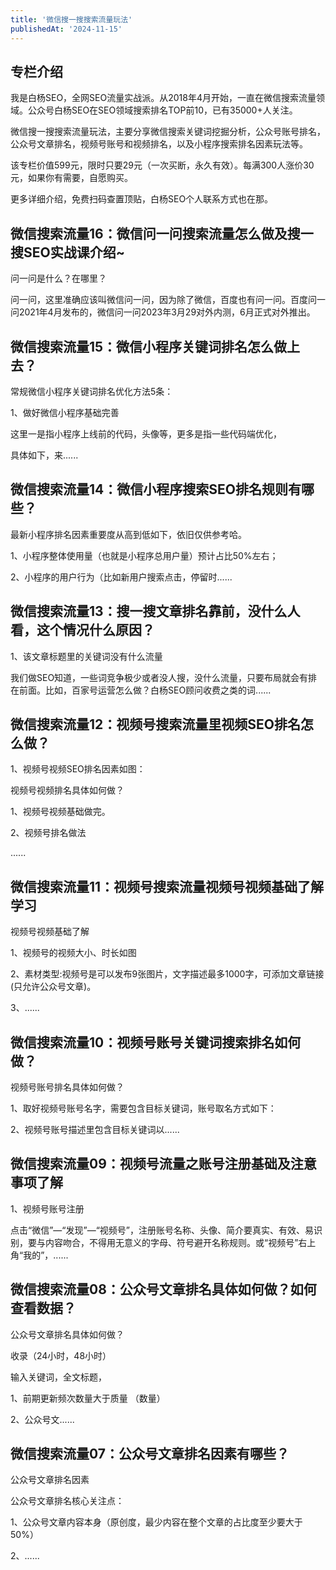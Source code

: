 ```yaml
---
title: '微信搜一搜搜索流量玩法'
publishedAt: '2024-11-15'
---
```


## 专栏介绍

我是白杨SEO，全网SEO流量实战派。从2018年4月开始，一直在微信搜索流量领域。公众号白杨SEO在SEO领域搜索排名TOP前10，已有35000+人关注。  
  
微信搜一搜搜索流量玩法，主要分享微信搜索关键词挖掘分析，公众号账号排名，公众号文章排名，视频号账号和视频排名，以及小程序搜索排名因素玩法等。  
  
该专栏价值599元，限时只要29元（一次买断，永久有效）。每满300人涨价30元，如果你有需要，自愿购买。  
  
更多详细介绍，免费扫码查置顶贴，白杨SEO个人联系方式也在那。

## 微信搜索流量16：微信问一问搜索流量怎么做及搜一搜SEO实战课介绍~
问一问是什么？在哪里？

问一问，这里准确应该叫微信问一问，因为除了微信，百度也有问一问。百度问一问2021年4月发布的，微信问一问2023年3月29对外内测，6月正式对外推出。

## 微信搜索流量15：微信小程序关键词排名怎么做上去？
常规微信小程序关键词排名优化方法5条：

1、做好微信小程序基础完善

这里一是指小程序上线前的代码，头像等，更多是指一些代码端优化，

具体如下，来......

## 微信搜索流量14：微信小程序搜索SEO排名规则有哪些？
最新小程序排名因素重要度从高到低如下，依旧仅供参考哈。

1、小程序整体使用量（也就是小程序总用户量）预计占比50%左右；

2、小程序的用户行为（比如新用户搜索点击，停留时......

## 微信搜索流量13：搜一搜文章排名靠前，没什么人看，这个情况什么原因？
1、该文章标题里的关键词没有什么流量

我们做SEO知道，一些词竞争极少或者没人搜，没什么流量，只要布局就会有排在前面。比如，百家号运营怎么做？白杨SEO顾问收费之类的词......

## 微信搜索流量12：视频号搜索流量里视频SEO排名怎么做？
1、视频号视频SEO排名因素如图：

视频号视频排名具体如何做？

1、视频号视频基础做完。

2、视频号排名做法

......

## 微信搜索流量11：视频号搜索流量视频号视频基础了解学习
视频号视频基础了解

1、视频号的视频大小、时长如图

2、素材类型:视频号是可以发布9张图片，文字描述最多1000字，可添加文章链接(只允许公众号文章)。

3、......

## 微信搜索流量10：视频号账号关键词搜索排名如何做？
视频号账号排名具体如何做？

1、取好视频号账号名字，需要包含目标关键词，账号取名方式如下：

2、视频号账号描述里包含目标关键词以......

## 微信搜索流量09：视频号流量之账号注册基础及注意事项了解
1、视频号账号注册

点击“微信”—“发现”—“视频号”，注册账号名称、头像、简介要真实、有效、易识别，要与内容吻合，不得用无意义的字母、符号避开名称规则。或“视频号”右上角“我的”，......

## 微信搜索流量08：公众号文章排名具体如何做？如何查看数据？
公众号文章排名具体如何做？

收录（24小时，48小时）

输入关键词，全文标题，

1、前期更新频次数量大于质量 （数量）

2、公众号文......

## 微信搜索流量07：公众号文章排名因素有哪些？
公众号文章排名因素

公众号文章排名核心关注点：

1、公众号文章内容本身（原创度，最少内容在整个文章的占比度至少要大于50%）

2、......

